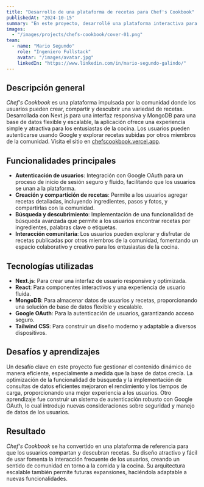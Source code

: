 ```yaml
---
title: "Desarrollo de una plataforma de recetas para Chef's Cookbook"
publishedAt: "2024-10-15"
summary: "En este proyecto, desarrollé una plataforma interactiva para compartir recetas utilizando Next.js y MongoDB, donde los usuarios pueden crear, compartir y descubrir recetas."
images:
  - "/images/projects/chefs-cookbook/cover-01.png"
team:
  - name: "Mario Segundo"
    role: "Ingeniero Fullstack"
    avatar: "/images/avatar.jpg"
    linkedIn: "https://www.linkedin.com/in/mario-segundo-galindo/"
---
```


## Descripción general

*Chef's Cookbook* es una plataforma impulsada por la comunidad donde los usuarios pueden crear, compartir y descubrir una variedad de recetas. Desarrollada con Next.js para una interfaz responsiva y MongoDB para una base de datos flexible y escalable, la aplicación ofrece una experiencia simple y atractiva para los entusiastas de la cocina. Los usuarios pueden autenticarse usando Google y explorar recetas subidas por otros miembros de la comunidad. Visita el sitio en [chefscookbook.vercel.app](https://chefscookbook.vercel.app).

## Funcionalidades principales

- **Autenticación de usuarios**: Integración con Google OAuth para un proceso de inicio de sesión seguro y fluido, facilitando que los usuarios se unan a la plataforma.
- **Creación y compartición de recetas**: Permite a los usuarios agregar recetas detalladas, incluyendo ingredientes, pasos y fotos, y compartirlas con la comunidad.
- **Búsqueda y descubrimiento**: Implementación de una funcionalidad de búsqueda avanzada que permite a los usuarios encontrar recetas por ingredientes, palabras clave o etiquetas.
- **Interacción comunitaria**: Los usuarios pueden explorar y disfrutar de recetas publicadas por otros miembros de la comunidad, fomentando un espacio colaborativo y creativo para los entusiastas de la cocina.

## Tecnologías utilizadas

- **Next.js**: Para crear una interfaz de usuario responsive y optimizada.
- **React**: Para componentes interactivos y una experiencia de usuario fluida.
- **MongoDB**: Para almacenar datos de usuarios y recetas, proporcionando una solución de base de datos flexible y escalable.
- **Google OAuth**: Para la autenticación de usuarios, garantizando acceso seguro.
- **Tailwind CSS**: Para construir un diseño moderno y adaptable a diversos dispositivos.

## Desafíos y aprendizajes

Un desafío clave en este proyecto fue gestionar el contenido dinámico de manera eficiente, especialmente a medida que la base de datos crecía. La optimización de la funcionalidad de búsqueda y la implementación de consultas de datos eficientes mejoraron el rendimiento y los tiempos de carga, proporcionando una mejor experiencia a los usuarios. Otro aprendizaje fue construir un sistema de autenticación robusto con Google OAuth, lo cual introdujo nuevas consideraciones sobre seguridad y manejo de datos de los usuarios.

## Resultado

*Chef's Cookbook* se ha convertido en una plataforma de referencia para que los usuarios compartan y descubran recetas. Su diseño atractivo y fácil de usar fomenta la interacción frecuente de los usuarios, creando un sentido de comunidad en torno a la comida y la cocina. Su arquitectura escalable también permite futuras expansiones, haciéndola adaptable a nuevas funcionalidades.